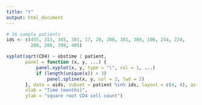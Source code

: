 ```yaml
---
title: "t"
output: html_document
---
```



```r
# 16 sample patients
ids <- c(455, 313, 345, 301, 17, 20, 208, 381, 389, 100, 254, 224, 
         280, 288, 398, 405)

xyplot(sqrt(CD4) ~ obstime | patient, 
       panel = function (x, y, ...) {
           panel.xyplot(x, y, type = "l", col = 1, ...)
           if (length(unique(x)) > 3)
               panel.spline(x, y, col = 2, lwd = 2)
       }, data = aids, subset = patient %in% ids, layout = c(4, 4), as.table = TRUE,
       xlab = "Time (months)",  
       ylab = "square root CD4 cell count")
```
